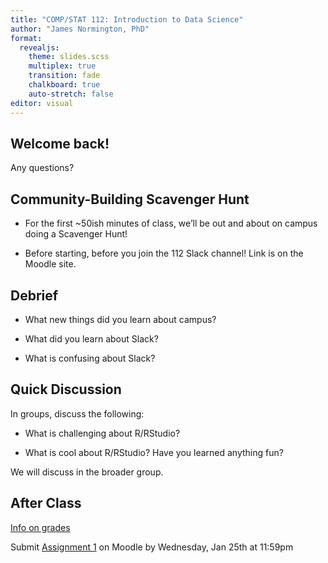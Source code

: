```yaml
---
title: "COMP/STAT 112: Introduction to Data Science"
author: "James Normington, PhD"
format: 
  revealjs:
    theme: slides.scss
    multiplex: true
    transition: fade
    chalkboard: true
    auto-stretch: false
editor: visual
---
```


## Welcome back!

Any questions?

## Community-Building Scavenger Hunt

-   For the first \~50ish minutes of class, we'll be out and about on campus doing a Scavenger Hunt!

-   Before starting, before you join the 112 Slack channel! Link is on the Moodle site.

## Debrief

-   What new things did you learn about campus?

-   What did you learn about Slack?

-   What is confusing about Slack?

## Quick Discussion

In groups, discuss the following:

-   What is challenging about R/RStudio?

-   What is cool about R/RStudio? Have you learned anything fun?

We will discuss in the broader group.

## After Class

[Info on grades](https://docs.google.com/spreadsheets/d/1g462sR6fCMG61lWvytmDMSWbjnjTKbERVaqADM2dSlc/edit#gid=0)

Submit [Assignment 1](https://moodle.macalester.edu/mod/assign/view.php?id=28775) on Moodle by Wednesday, Jan 25th at 11:59pm
